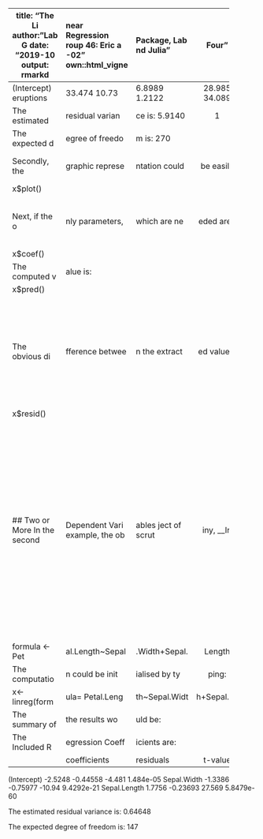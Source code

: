 ---
title: "The Linear Regression Package, Lab Four"
author: "Lab Group 46: Eric and Julia"
date: "2019-10-02"
output: rmarkdown::html_vignette


vignette: >
  %\VignetteIndexEntry{Estimation of Linear Regression Coefficients}
  %\VignetteEngine{knitr::rmarkdown}
  \usepackage[utf8]{inputenc}
  +simple_tables
library(LinearRegression)

# A General Description of the Linear Regression Package
This linear regression package is designed to estimate the linear regression coefficients, $\beta_0$ and $\beta_1$ numerically, by using the classic algebraic methods. Two input variables are required, \textbf{data}, contains the intended data set; \textbf{formula}, which defines the included dependent and indepedent variables. All the estimated coefficients, including the linear regression coefficients, the estimated residuals, its variance, the degree of freedom, the t value and the p value, are accessible for the user by typing a few simple commands. 
 
#  Two Informative Examples
Two datasets have been employed to demonstrate how to use this package, __Iris__ and __faithful__.

## One dependent Variable and One Independent Variable 
The dataset __faithful__ contains two columns, *the eruptions* and *the waiting* and 272 observation points. When attempting to extracting a slope, which describes how the magnutide of eruption alters with the change of waiting, for input variable formula would be 

formula<- waiting~eruptions

data <- faithful

The computations would be initialised by typing down the following commands 

x<-linreg(formula= waiting~eruptions, data=faithful)

To being with, the summary of the most important results from the computations could be obtained by typing the following

x$summary() 

The expected results for this particular example is 

The Included Regression Coefficients are:

              coefficients   residuals    t-value    p-value 
-----------   -------------  -----------  --------  ---------- 
(Intercept)   33.474         6.8989       28.985    7.136e-85
eruptions     10.73          1.2122       34.089    8.13e-100
 
The estimated residual variance is: 5.91401

The expected degree of freedom is: 270

Secondly, the graphic representation could be easily obtained by typing the following: 

x$plot() 

Next, if the only parameters, which are needed are the regression coefficients, type the following:
  
x$coef()   

The computed value is: 

x$pred()  

The obvious difference between the extracted value and the original sampling values through the entire process could be obtained by typing the following: 

x$resid()   


## Two or More Dependent Variables 
In the second example, the object of scrutiny, __Iris__ dataset, contains a number of columns and 150 observation points. When attempting to calculate the regressions between two or more independent variables and a dependent variable, the formula should be declared in a slightly different fashion. 

formula <- Petal.Length~Sepal.Width+Sepal.Length 

The computation could be initialised by typing: 

x<-linreg(formula= Petal.Length~Sepal.Width+Sepal.Length, data=iris)

The summary of the results would be: 

The Included Regression Coefficients are:
  
              coefficients    residuals    t-value      p-value 
-----------   -------------  -----------  --------      ----------             
(Intercept)   -2.5248         -0.44558     -4.481       1.484e-05
Sepal.Width   -1.3386         -0.75977     -10.94       9.4292e-21
Sepal.Length   1.7756         -0.23693     27.569       5.8479e-60

The estimated residual variance is: 0.64648

The expected degree of freedom is: 147
